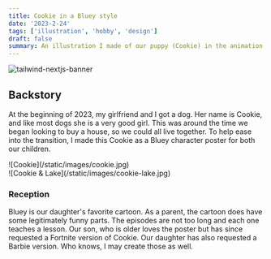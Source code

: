```yaml
---
title: Cookie in a Bluey style
date: '2023-2-24'
tags: ['illustration', 'hobby', 'design']
draft: false
summary: An illustration I made of our puppy (Cookie) in the animation style used for the cartoon Bluey.
---
```


![tailwind-nextjs-banner](/static/images/cookie-bluey.png)

## Backstory

At the beginning of 2023, my girlfriend and I got a dog. Her name is Cookie, and like most dogs she is a very good girl. This was around the time we began looking to buy a house, so we could all live together. To help ease into the transition, I made this Cookie as a Bluey character poster for both our children.

<div className="flex space-x-8">
  <div>
    ![Cookie](/static/images/cookie.jpg)
  </div>
  <div>
    ![Cookie & Lake](/static/images/cookie-lake.jpg)
  </div>
</div>

### Reception

Bluey is our daughter's favorite cartoon. As a parent, the cartoon does have some legitimately funny parts. The episodes are not too long and each one teaches a lesson. Our son, who is older loves the poster but has since requested a Fortnite version of Cookie. Our daughter has also requested a Barbie version. Who knows, I may create those as well.





